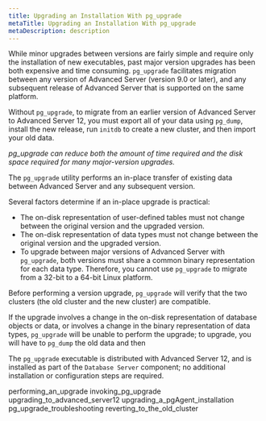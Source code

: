 ```yaml
---
title: Upgrading an Installation With pg_upgrade
metaTitle: Upgrading an Installation With pg_upgrade
metaDescription: description
---
```


While minor upgrades between versions are fairly simple and require only
the installation of new executables, past major version upgrades has
been both expensive and time consuming. `pg_upgrade` facilitates
migration between any version of Advanced Server (version 9.0 or later),
and any subsequent release of Advanced Server that is supported on the
same platform.

Without `pg_upgrade`, to migrate from an earlier version of Advanced
Server to Advanced Server 12, you must export all of your data using
`pg_dump`, install the new release, run `initdb` to create a new
cluster, and then import your old data.

*pg_upgrade can reduce both the amount of time required and the disk
space required for many major-version upgrades.*

The `pg_upgrade` utility performs an in-place transfer of existing data
between Advanced Server and any subsequent version.

Several factors determine if an in-place upgrade is practical:

  - The on-disk representation of user-defined tables must not change
    between the original version and the upgraded version.
  - The on-disk representation of data types must not change between the
    original version and the upgraded version.
  - To upgrade between major versions of Advanced Server with
    `pg_upgrade`, both versions must share a common binary
    representation for each data type. Therefore, you cannot use
    `pg_upgrade` to migrate from a 32-bit to a 64-bit Linux platform.

Before performing a version upgrade, `pg_upgrade` will verify that the
two clusters (the old cluster and the new cluster) are compatible.

If the upgrade involves a change in the on-disk representation of
database objects or data, or involves a change in the binary
representation of data types, `pg_upgrade` will be unable to perform the
upgrade; to upgrade, you will have to `pg_dump` the old data and then

The `pg_upgrade` executable is distributed with Advanced Server 12, and
is installed as part of the `Database Server` component; no additional
installation or configuration steps are required.

<div class="toctree" data-maxdepth="3">

performing_an_upgrade invoking_pg_upgrade
upgrading_to_advanced_server12 upgrading_a_pgAgent_installation
pg_upgrade_troubleshooting reverting_to_the_old_cluster

</div>

